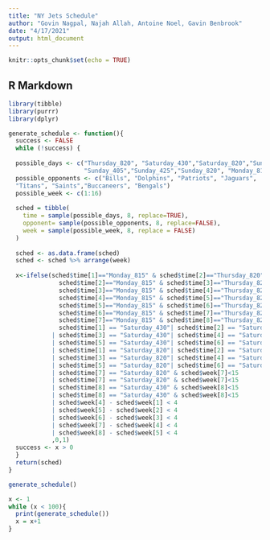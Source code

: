 ```yaml
---
title: "NY Jets Schedule"
author: "Govin Nagpal, Najah Allah, Antoine Noel, Gavin Benbrook"
date: "4/17/2021"
output: html_document
---
```


```r
knitr::opts_chunk$set(echo = TRUE)
```

## R Markdown
```r
library(tibble)
library(purrr)
library(dplyr)

generate_schedule <- function(){
  success <- FALSE
  while (!success) {
  
  possible_days <- c("Thursday_820", "Saturday_430","Saturday_820","Sunday_100",
                     "Sunday_405","Sunday_425","Sunday_820", "Monday_815")
  possible_opponents <- c("Bills", "Dolphins", "Patriots", "Jaguars",
  "Titans", "Saints","Buccaneers", "Bengals") 
  possible_week <- c(1:16)
  
  sched = tibble(
    time = sample(possible_days, 8, replace=TRUE),
    opponent= sample(possible_opponents, 8, replace=FALSE),
    week = sample(possible_week, 8, replace = FALSE)
  )
  
  sched <- as.data.frame(sched)
  sched <- sched %>% arrange(week)
  
  x<-ifelse(sched$time[1]=="Monday_815" & sched$time[2]=="Thursday_820" |
              sched$time[2]=="Monday_815" & sched$time[3]=="Thursday_820" |
              sched$time[3]=="Monday_815" & sched$time[4]=="Thursday_820"|
              sched$time[4]=="Monday_815" & sched$time[5]=="Thursday_820"|
              sched$time[5]=="Monday_815" & sched$time[6]=="Thursday_820"|
              sched$time[6]=="Monday_815" & sched$time[7]=="Thursday_820"|
              sched$time[7]=="Monday_815" & sched$time[8]=="Thursday_820"|
              sched$time[1] == "Saturday_430"| sched$time[2] == "Saturday_430"
            | sched$time[3] == "Saturday_430"| sched$time[4] == "Saturday_430"
            | sched$time[5] == "Saturday_430"| sched$time[6] == "Saturday_430"
            | sched$time[1] == "Saturday_820"| sched$time[2] == "Saturday_820"
            | sched$time[3] == "Saturday_820"| sched$time[4] == "Saturday_820"
            | sched$time[5] == "Saturday_820"| sched$time[6] == "Saturday_820"
            | sched$time[7] == "Saturday_820" & sched$week[7]<15
            | sched$time[7] == "Saturday_820" & sched$week[7]<15
            | sched$time[8] == "Saturday_430" & sched$week[8]<15
            | sched$time[8] == "Saturday_430" & sched$week[8]<15
            | sched$week[4] - sched$week[1] < 4
            | sched$week[5] - sched$week[2] < 4
            | sched$week[6] - sched$week[3] < 4
            | sched$week[7] - sched$week[4] < 4
            | sched$week[8] - sched$week[5] < 4
            ,0,1) 
  success <- x > 0
  }
  return(sched)
}

generate_schedule()

x <- 1
while (x < 100){
  print(generate_schedule())
  x = x+1
}
```

